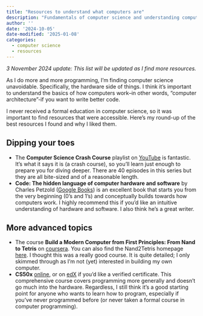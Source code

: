 ```yaml
---
title: "Resources to understand what computers are"
description: "Fundamentals of computer science and understanding computer architecture."
author: ''
date: '2024-10-05'
date-modified: '2025-01-08'
categories: 
  - computer science
  - resources
---
```


*3 November 2024 update: This list will be updated as I find more resources.*

As I do more and more programming, I'm finding computer science unavoidable. Specifically, the hardware side of things. I think it's important to understand the basics of how computers work–in other words, "computer architecture"-if you want to write better code.

I never received a formal education in computer science, so it was important to find resources that were accessible. Here's my round-up of the best resources I found and why I liked them.

## Dipping your toes

-   The **Computer Science Crash Course** playlist on [YouTube](https://www.youtube.com/playlist?list=PL8dPuuaLjXtNlUrzyH5r6jN9ulIgZBpdo) is fantastic. It's what it says it is (a crash course), so you'll learn just enough to prepare you for diving deeper. There are 40 episodes in this series but they are all bite-sized and of a reasonable length.
-   **Code: The hidden language of computer hardware and software** by Charles Petzold ([Google Books](https://www.google.com.au/books/edition/Code/iNfPEAAAQBAJ?hl=en&gbpv=0)) is an excellent book that starts you from the very beginning (0's and 1's) and conceptually builds towards how computers work. I highly recommend this if you'd like an intuitive understanding of hardware and software. I also think he's a great writer.

## More advanced topics

-   The course **Build a Modern Computer from First Principles: From Nand to Tetris** on [coursera](https://www.coursera.org/learn/build-a-computer). You can also find the Nand2Tetris homepage [here](https://www.nand2tetris.org/). I thought this was a really good course. It is quite detailed; I only skimmed through as I'm not (yet) interested in building my own computer.
-   **CS50x** [online](https://cs50.harvard.edu/x/2025/), or on [edX](https://www.edx.org/learn/computer-science/harvard-university-cs50-s-introduction-to-computer-science) if you'd like a verified certificate. This comprehensive course covers programming more generally and doesn't go much into the hardware. Regardless, I still think it's a good starting point for anyone who wants to learn how to program, especially if you've never programmed before (or never taken a formal course in computer programming).